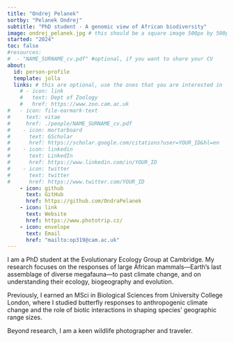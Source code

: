 ```yaml
---
title: "Ondrej Pelanek"
sortby: "Pelanek Ondrej"
subtitle: "PhD student - A genomic view of African biodiversity"
image: ondrej_pelanek.jpg # this should be a square image 500px by 500px (or possibly 250px by 250px???)
started: "2024"
toc: false
#resources: 
#  - "NAME_SURNAME_cv.pdf" #optional, if you want to share your CV
about:
  id: person-profile
  template: jolla
  links: # this are optional, use the ones that you are interested in
    # - icon: link
    #   text: Dept of Zoology
    #   href: https://www.zoo.cam.ac.uk
#   - icon: file-earmark-text
#     text: vitae
#     href: ./people/NAME_SURNAME_cv.pdf
#    - icon: mortarboard
#      text: GScholar
#      href: https://scholar.google.com/citations?user=YOUR_ID&hl=en
#    - icon: linkedin
#      text: LinkedIn
#      href: https://www.linkedin.com/in/YOUR_ID
#    - icon: twitter
#      text: twitter
#      href: https://www.twitter.com/YOUR_ID
    - icon: github
      text: GitHub
      href: https://github.com/OndraPelanek
    - icon: link
      text: Website
      href: https://www.phototrip.cz/
    - icon: envelope
      text: Email
      href: "mailto:op319@cam.ac.uk"
---
```


:::{#person-profile}
:::


I am a PhD student at the Evolutionary Ecology Group at Cambridge. My research focuses on the responses of large African mammals—Earth's last assemblage of diverse megafauna—to past climate change, and on understanding their ecology, biogeography and evolution.

Previously, I earned an MSci in Biological Sciences from University College London, where I studied butterfly responses to anthropogenic climate change and the role of biotic interactions in shaping species' geographic range sizes.

Beyond research, I am a keen wildlife photographer and traveler.
